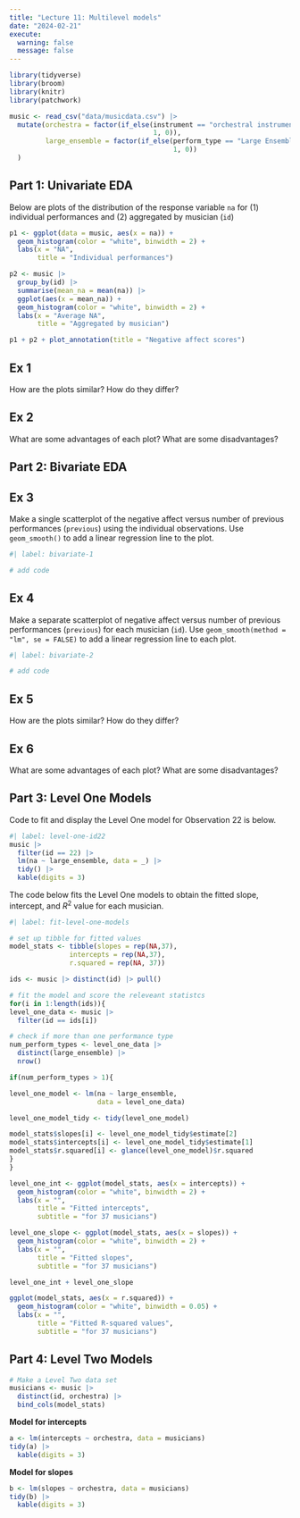 ```yaml
---
title: "Lecture 11: Multilevel models"
date: "2024-02-21"
execute: 
  warning: false
  message: false
---
```


```r
library(tidyverse)
library(broom)
library(knitr)
library(patchwork)
```

```r
music <- read_csv("data/musicdata.csv") |>
  mutate(orchestra = factor(if_else(instrument == "orchestral instrument", 
                                    1, 0)), 
         large_ensemble = factor(if_else(perform_type == "Large Ensemble", 
                                         1, 0))
  )
```

## Part 1: Univariate EDA

Below are plots of the distribution of the response variable `na` for (1) individual performances and (2) aggregated by musician (`id`)

```r
p1 <- ggplot(data = music, aes(x = na)) + 
  geom_histogram(color = "white", binwidth = 2) + 
  labs(x = "NA", 
       title = "Individual performances")

p2 <- music |>
  group_by(id) |>
  summarise(mean_na = mean(na)) |>
  ggplot(aes(x = mean_na)) + 
  geom_histogram(color = "white", binwidth = 2) + 
  labs(x = "Average NA",
       title = "Aggregated by musician")

p1 + p2 + plot_annotation(title = "Negative affect scores")
```

::: callout-note
## Ex 1

How are the plots similar? How do they differ?
:::

::: callout-note
## Ex 2

What are some advantages of each plot? What are some disadvantages?
:::

## Part 2: Bivariate EDA

::: callout-note
## Ex 3

Make a single scatterplot of the negative affect versus number of previous performances (`previous`) using the individual observations. Use `geom_smooth()` to add a linear regression line to the plot.
:::

```r
#| label: bivariate-1 

# add code
```

::: callout-note
## Ex 4

Make a separate scatterplot of negative affect versus number of previous performances (`previous`) for each musician (`id`). Use `geom_smooth(method = "lm", se = FALSE)` to add a linear regression line to each plot.
:::

```r
#| label: bivariate-2

# add code
```

::: callout-note
## Ex 5

How are the plots similar? How do they differ?
:::

::: callout-note
## Ex 6

What are some advantages of each plot? What are some disadvantages?
:::

## Part 3: Level One Models

Code to fit and display the Level One model for Observation 22 is below.

```r
#| label: level-one-id22
music |>
  filter(id == 22) |>
  lm(na ~ large_ensemble, data = _) |>
  tidy() |>
  kable(digits = 3)
```

The code below fits the Level One models to obtain the fitted slope, intercept, and $R^2$ value for each musician.

```r
#| label: fit-level-one-models

# set up tibble for fitted values
model_stats <- tibble(slopes = rep(NA,37), 
               intercepts = rep(NA,37), 
               r.squared = rep(NA, 37))

ids <- music |> distinct(id) |> pull()

# fit the model and score the releveant statistcs
for(i in 1:length(ids)){
level_one_data <- music |>
  filter(id == ids[i]) 

# check if more than one performance type 
num_perform_types <- level_one_data |> 
  distinct(large_ensemble) |> 
  nrow() 

if(num_perform_types > 1){

level_one_model <- lm(na ~ large_ensemble, 
                      data = level_one_data)

level_one_model_tidy <- tidy(level_one_model)

model_stats$slopes[i] <- level_one_model_tidy$estimate[2]
model_stats$intercepts[i] <- level_one_model_tidy$estimate[1]
model_stats$r.squared[i] <- glance(level_one_model)$r.squared
}
}
```

```r
level_one_int <- ggplot(model_stats, aes(x = intercepts)) + 
  geom_histogram(color = "white", binwidth = 2) +
  labs(x = "", 
       title = "Fitted intercepts", 
       subtitle = "for 37 musicians")

level_one_slope <- ggplot(model_stats, aes(x = slopes)) + 
  geom_histogram(color = "white", binwidth = 2) +
  labs(x = "", 
       title = "Fitted slopes", 
       subtitle = "for 37 musicians")

level_one_int + level_one_slope
```

```r
ggplot(model_stats, aes(x = r.squared)) + 
  geom_histogram(color = "white", binwidth = 0.05) +
  labs(x = "", 
       title = "Fitted R-squared values", 
       subtitle = "for 37 musicians")
```

## Part 4: Level Two Models

```r
# Make a Level Two data set
musicians <- music |>
  distinct(id, orchestra) |>
  bind_cols(model_stats)
```

**Model for intercepts**

```r
a <- lm(intercepts ~ orchestra, data = musicians) 
tidy(a) |>
  kable(digits = 3)
```

**Model for slopes**

```r
b <- lm(slopes ~ orchestra, data = musicians) 
tidy(b) |>
  kable(digits = 3)
```
